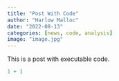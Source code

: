 ```yaml
---
title: "Post With Code"
author: "Harlow Malloc"
date: "2022-08-13"
categories: [news, code, analysis]
image: "image.jpg"
---
```


This is a post with executable code.

```r
1 + 1
```


